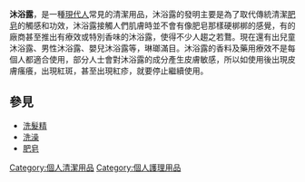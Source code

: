 {{Expand|time=2018-03-26T11:54:11+00:00}}

'''沐浴露'''，是一種[[現代人|現代人]]常見的清潔用品，沐浴露的發明主要是為了取代傳統清潔[[肥皂|肥皂]]的觸感和功效，沐浴露接觸人們肌膚時並不會有像肥皂那樣硬梆梆的感覺，有的廠商甚至推出有療效或特別香味的沐浴露，使得不少人趨之若鶩。現在還有出兒童沐浴露、男性沐浴露、嬰兒沐浴露等，琳瑯滿目。沐浴露的香料及藥用療效不是每個人都適合使用，部分人士會對沐浴露的成分產生皮膚敏感，所以如使用後出現皮膚瘙癢，出現紅斑，甚至出現紅疹，就要停止繼續使用。

== 參見 ==
*[[洗髮精|洗髮精]]
*[[洗澡|洗澡]]
*[[肥皂|肥皂]]
[[Category:個人清潔用品|Category:個人清潔用品]]
[[Category:個人護理用品|Category:個人護理用品]]